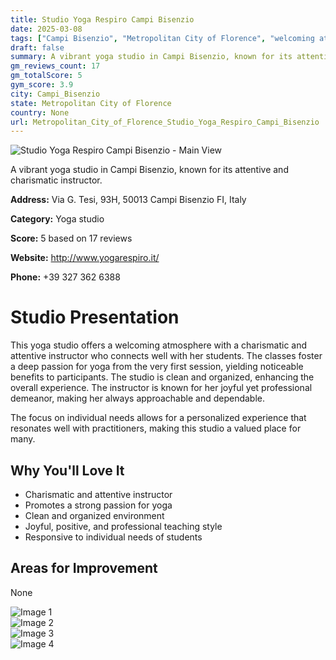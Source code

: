 ```yaml
---
title: Studio Yoga Respiro Campi Bisenzio
date: 2025-03-08
tags: ["Campi Bisenzio", "Metropolitan City of Florence", "welcoming atmosphere", "clean environment", "Campi Bisenzio"]  
draft: false
summary: A vibrant yoga studio in Campi Bisenzio, known for its attentive and charismatic instructor.
gm_reviews_count: 17
gm_totalScore: 5
gym_score: 3.9
city: Campi_Bisenzio
state: Metropolitan City of Florence
country: None
url: Metropolitan_City_of_Florence_Studio_Yoga_Respiro_Campi_Bisenzio
---
```


<div className="aspect-[16/9] relative my-8">
  <img 
    src="https://lh5.googleusercontent.com/p/AF1QipNAMm3DMkSP8BJyLMfvo-gPYkNQu-N_Puu5IK1B=w1920-h1080-k-no"
    alt="Studio Yoga Respiro Campi Bisenzio - Main View"
    className="object-cover absolute inset-0 w-full h-full rounded-lg"
  />
</div>

A vibrant yoga studio in Campi Bisenzio, known for its attentive and charismatic instructor.

**Address:** Via G. Tesi, 93H, 50013 Campi Bisenzio FI, Italy

**Category:** Yoga studio

**Score:** 5 based on 17 reviews

**Website:** http://www.yogarespiro.it/

**Phone:** +39 327 362 6388

# Studio Presentation

This yoga studio offers a welcoming atmosphere with a charismatic and attentive instructor who connects well with her students. The classes foster a deep passion for yoga from the very first session, yielding noticeable benefits to participants. The studio is clean and organized, enhancing the overall experience. The instructor is known for her joyful yet professional demeanor, making her always approachable and dependable.

The focus on individual needs allows for a personalized experience that resonates well with practitioners, making this studio a valued place for many.

## Why You'll Love It

- Charismatic and attentive instructor
- Promotes a strong passion for yoga
- Clean and organized environment
- Joyful, positive, and professional teaching style
- Responsive to individual needs of students

## Areas for Improvement

None

<div className="grid grid-cols-1 xl:grid-cols-2 gap-4 my-8">
<div className="aspect-[4/3] relative"><img src="https://lh5.googleusercontent.com/p/AF1QipOVx7b7hBbZE2XbcDxRc96WH3sUK1MV2g_wo4oB=w1920-h1080-k-no" alt="Image 1" className="object-cover absolute inset-0 w-full h-full rounded-lg" /></div>
<div className="aspect-[4/3] relative"><img src="https://lh5.googleusercontent.com/p/AF1QipMdTab66-HUiSN-_0MGnzGnncz1P2loLNkOWl_5=w1920-h1080-k-no" alt="Image 2" className="object-cover absolute inset-0 w-full h-full rounded-lg" /></div>
<div className="aspect-[4/3] relative"><img src="https://lh5.googleusercontent.com/p/AF1QipMzC63ewQjI6gkWpPTY6EWLy3dD1NL_SJ0BTbrE=w1920-h1080-k-no" alt="Image 3" className="object-cover absolute inset-0 w-full h-full rounded-lg" /></div>
<div className="aspect-[4/3] relative"><img src="https://lh5.googleusercontent.com/p/AF1QipN6E8Si6LEismKnmPLk8p0Yk9V4WYJTqMYHLd5j=w1920-h1080-k-no" alt="Image 4" className="object-cover absolute inset-0 w-full h-full rounded-lg" /></div>
</div>